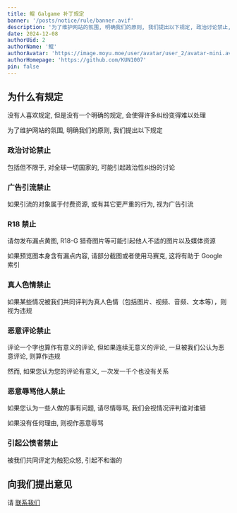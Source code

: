 ```yaml
---
title: 鲲 Galgame 补丁规定
banner: '/posts/notice/rule/banner.avif'
description: '为了维护网站的氛围, 明确我们的原则, 我们提出以下规定, 政治讨论禁止, 广告引流禁止, R18 禁止'
date: 2024-12-08
authorUid: 2
authorName: '鲲'
authorAvatar: 'https://image.moyu.moe/user/avatar/user_2/avatar-mini.avif'
authorHomepage: 'https://github.com/KUN1007'
pin: false
---
```


## 为什么有规定

没有人喜欢规定, 但是没有一个明确的规定, 会使得许多纠纷变得难以处理

为了维护网站的氛围, 明确我们的原则, 我们提出以下规定

### 政治讨论禁止

包括但不限于, 对全球一切国家的, 可能引起政治性纠纷的讨论

### 广告引流禁止

如果引流的对象属于付费资源, 或有其它更严重的行为, 视为广告引流

### R18 禁止

请勿发布漏点黄图, R18-G 猎奇图片等可能引起他人不适的图片以及媒体资源

如果预览图本身含有漏点内容, 请部分截图或者使用马赛克, 这将有助于 Google 索引

### 真人色情禁止

如果某些情况被我们共同评判为真人色情（包括图片、视频、音频、文本等），则视为违规

### 恶意评论禁止

评论一个字也算作有意义的评论, 但如果连续无意义的评论, 一旦被我们公认为恶意评论, 则算作违规

然而, 如果您认为您的评论有意义, 一次发一千个也没有关系

### 恶意辱骂他人禁止

如果您认为一些人做的事有问题, 请尽情辱骂, 我们会视情况评判谁对谁错

如果没有任何理由, 则视作恶意辱骂

### 引起公愤者禁止

被我们共同评定为触犯众怒, 引起不和谐的

## 向我们提出意见

请 [联系我们](/about/notice/feedback)

